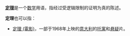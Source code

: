 '''[[定理|定理]]'''是一个[[数学|数学]]用语，指经过受逻辑限制的证明为真的陈述。

'''定理'''也可以指：
* [[定理_(電影)|定理 (電影)]]，一部于1968年上映的[[意大利|意大利]]的[[托寓|托寓]]和[[悬疑|悬疑]]片。

{{Disambiguation|cat=二字消歧義}}